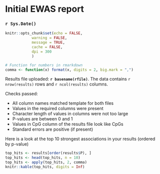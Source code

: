 # Initial EWAS report
### `r Sys.Date()`

```r
knitr::opts_chunk$set(echo = FALSE, 
            warning = FALSE, 
            message = TRUE, 
            cache = FALSE, 
            dpi = 300 
            )

# Function for numbers in rmarkdown
comma <- function(x) format(x, digits = 2, big.mark = ",")
```

Results file uploaded: __`r basename(rfile)`__. The data contains `r nrow(results)` rows and `r ncol(results)` columns.

Checks passed:

* All column names matched template for both files
* Values in the required columns were present
* Character length of values in columns were not too large
* P-values are between 0 and 1
* Values in CpG column of the results file look like CpGs
* Standard errors are positive (if present)

Here is a look at the top 10 strongest associations in your results (ordered by p-value)

```r
top_hits <- results[order(results$P), ]
top_hits <- head(top_hits, n = 10)
top_hits <- apply(top_hits, 2, comma)
knitr::kable(top_hits, digits = Inf)
```